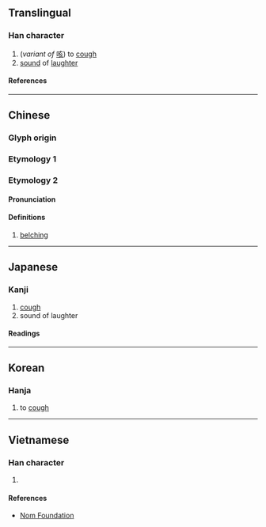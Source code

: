 {{character info/new}}
==Translingual==

===Han character===
{{Han char|rn=76|rad=欠|as=06|sn=10|four=07882|canj=YONO|ids=⿰亥欠}}

# (''variant of'' [[咳]]) to [[cough]]
# [[sound]] of [[laughter]]

====References====
{{Han ref|kx=0567.190|dkj=16061|dj=0955.370|hdz=32139.050|uh=6B2C}}

----

==Chinese==

===Glyph origin===
{{Han etym}}

===Etymology 1===
{{zh-see|咳|v}}

===Etymology 2===
{{zh-forms}}

====Pronunciation====
{{zh-pron
|m=ài
|cat=n
}}

====Definitions====
{{zh-hanzi}}

# [[belching]]

----

==Japanese==

===Kanji===
{{ja-kanji|grade=|rs=欠06}}

# [[cough]]
# sound of laughter

====Readings====
{{ja-readings
|on=かい, き, がい
|kun=せき
}}

----

==Korean==

===Hanja===
{{ko-hanja|해}}

# to [[cough]]

----

==Vietnamese==

===Han character===
{{vi-readings|rs=欠06|reading=khái}}

# {{defn|lang=vi|sort=欠06}}

====References====
* [http://nomfoundation.org/common/nom_details.php?codepoint=6b2c Nom Foundation]